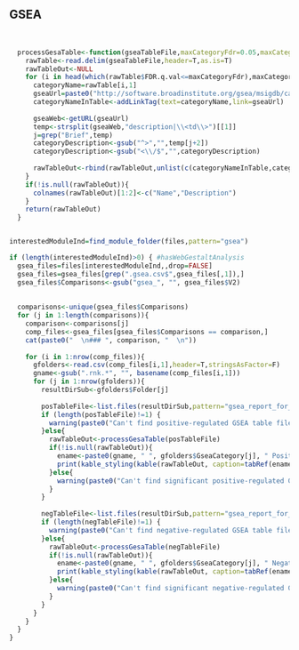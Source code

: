 
## GSEA

<br>

```r
  processGesaTable<-function(gseaTableFile,maxCategoryFdr=0.05,maxCategory=5,absLinkPath=FALSE) {
    rawTable<-read.delim(gseaTableFile,header=T,as.is=T)
    rawTableOut<-NULL
    for (i in head(which(rawTable$FDR.q.val<=maxCategoryFdr),maxCategory)) {
      categoryName=rawTable[i,1]
      gseaUrl=paste0("http://software.broadinstitute.org/gsea/msigdb/cards/",categoryName)
      categoryNameInTable<-addLinkTag(text=categoryName,link=gseaUrl)
      
      gseaWeb<-getURL(gseaUrl)
      temp<-strsplit(gseaWeb,"description|\\<td\\>")[[1]]
      j=grep("Brief",temp)
      categoryDescription<-gsub("^>","",temp[j+2])
      categoryDescription<-gsub("<\\/$","",categoryDescription)
      
      rawTableOut<-rbind(rawTableOut,unlist(c(categoryNameInTable,categoryDescription,rawTable[i,c(4,5,6,8)])))
    }
    if(!is.null(rawTableOut)){
      colnames(rawTableOut)[1:2]<-c("Name","Description")
    }
    return(rawTableOut)
  }


interestedModuleInd=find_module_folder(files,pattern="gsea")

if (length(interestedModuleInd)>0) { #hasWebGestaltAnalysis
  gsea_files=files[interestedModuleInd,,drop=FALSE]
  gsea_files=gsea_files[grep(".gsea.csv$",gsea_files[,1]),]
  gsea_files$Comparisons<-gsub("gsea_", "", gsea_files$V2)
  
  
  comparisons<-unique(gsea_files$Comparisons)
  for (j in 1:length(comparisons)){
    comparison<-comparisons[j]
    comp_files<-gsea_files[gsea_files$Comparisons == comparison,]
    cat(paste0("  \n### ", comparison, "  \n"))
  
    for (i in 1:nrow(comp_files)){
      gfolders<-read.csv(comp_files[i,1],header=T,stringsAsFactor=F)
      gname<-gsub(".rnk.*", "", basename(comp_files[i,1]))
      for (j in 1:nrow(gfolders)){
        resultDirSub<-gfolders$Folder[j]
        
        posTableFile<-list.files(resultDirSub,pattern="gsea_report_for_na_pos_\\d+\\.xls$",full.names=TRUE)
        if (length(posTableFile)!=1) {
          warning(paste0("Can't find positive-regulated GSEA table file in ", resultDirSub))
        }else{
          rawTableOut<-processGesaTable(posTableFile)
          if(!is.null(rawTableOut)){
            ename<-paste0(gname, " ", gfolders$GseaCategory[j], " Positive-regulated")
            print(kable_styling(kable(rawTableOut, caption=tabRef(ename, ename))))
          }else{
            warning(paste0("Can't find significant positive-regulated GSEA gene set in ", resultDirSub))
          }
        }
        
        negTableFile<-list.files(resultDirSub,pattern="gsea_report_for_na_neg_\\d+\\.xls$",full.names=TRUE)
        if (length(negTableFile)!=1) {
          warning(paste0("Can't find negative-regulated GSEA table file in ", resultDirSub))
        }else{
          rawTableOut<-processGesaTable(negTableFile)
          if(!is.null(rawTableOut)){
            ename<-paste0(gname, " ", gfolders$GseaCategory[j], " Negative-regulated")
            print(kable_styling(kable(rawTableOut, caption=tabRef(ename, ename))))
          }else{
            warning(paste0("Can't find significant negative-regulated GSEA gene set in ", resultDirSub))
          }
        }
      }
    }  
  }
}




``` 

<br>